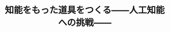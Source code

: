 ﻿---
title: "知能をもった道具をつくる――人工知能への挑戦――"
category: "情報理工学院"
vol: 6
interviewee: "志村 正道 "
url: ""
tags: ["工学","人間","情報","コンピュータ","人工知能"]
pdf: "6-4.pdf"
career: ""
pdfurl: "6-4/6-4.pdf"
preface: "コンピューターは元来、非常に複雑な計算を代替させる機会であり、その意味で計算機だった。しかし人間は、コンピューターに判断までも代替させようとしている。これが人工知能である。この研究をなさっている情報工学科の志村正道教授を訪ねた。先生のは南３号館の10階という高い場所にある。それと同じぐらい人工知能の研究内容も高いのでは？と不安を抱く我々を暖かく迎え、わかりやすく説明してくださった。"
---
